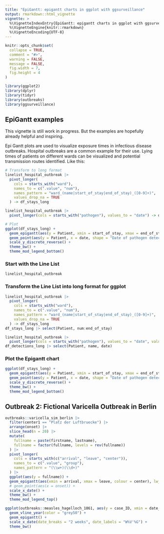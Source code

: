 ---
title: "EpiGantt: epigantt charts in ggplot with ggsurveillance"
output: rmarkdown::html_vignette
vignette: >
  %\VignetteIndexEntry{EpiGantt: epigantt charts in ggplot with ggsurveillance}
  %\VignetteEngine{knitr::rmarkdown}
  %\VignetteEncoding{UTF-8}
---

```{r, include = FALSE}
knitr::opts_chunk$set(
  collapse = TRUE,
  comment = "#>",
  warning = FALSE,
  message = FALSE,
  fig.width = 7,
  fig.height = 4
)
```

```{r setup, echo = FALSE}
library(ggplot2)
library(dplyr)
library(tidyr)
library(outbreaks)
library(ggsurveillance)
```

## EpiGantt examples
This vignette is still work in progress. But the examples are hopefully already helpful and inspiring.

Epi Gantt plots are used to visualize exposure times in infectious disease outbreaks. Hospital outbreaks are a common example for their use.
Lying times of patients on different wards can be visualized and potential transmission routes identified. Like this:

```{r echo=FALSE}
# Transform to long format
linelist_hospital_outbreak |>
  pivot_longer(
    cols = starts_with("ward"),
    names_to = c(".value", "num"),
    names_pattern = "ward_(name|start_of_stay|end_of_stay)_([0-9]+)",
    values_drop_na = TRUE
  ) -> df_stays_long

linelist_hospital_outbreak |>
  pivot_longer(cols = starts_with("pathogen"), values_to = "date") -> df_detections_long

# Plot
ggplot(df_stays_long) +
  geom_epigantt(aes(y = Patient, xmin = start_of_stay, xmax = end_of_stay, color = name)) +
  geom_point(aes(y = Patient, x = date, shape = "Date of pathogen detection"), data = df_detections_long) +
  scale_y_discrete_reverse() +
  theme_bw() +
  theme_mod_legend_bottom()
```

### Start with the Line List

```{r}
linelist_hospital_outbreak
```

### Transform the Line List into long format for ggplot
```{r}
linelist_hospital_outbreak |>
  pivot_longer(
    cols = starts_with("ward"),
    names_to = c(".value", "num"),
    names_pattern = "ward_(name|start_of_stay|end_of_stay)_([0-9]+)",
    values_drop_na = TRUE
  ) -> df_stays_long
df_stays_long |> select(Patient, num:end_of_stay)

linelist_hospital_outbreak |>
  pivot_longer(cols = starts_with("pathogen"), values_to = "date", values_drop_na = TRUE) -> df_detections_long
df_detections_long |> select(Patient, name, date)
```

### Plot the Epigantt chart
```{r}
ggplot(df_stays_long) +
  geom_epigantt(aes(y = Patient, xmin = start_of_stay, xmax = end_of_stay, color = name)) +
  geom_point(aes(y = Patient, x = date, shape = "Date of pathogen detection"), data = df_detections_long) +
  scale_y_discrete_reverse() +
  theme_bw() +
  theme_mod_legend_bottom()
```

## Outbreak 2: Fictional Varicella Outbreak in Berlin
```{r}
outbreaks::varicella_sim_berlin |>
  filter(center1 == "Platz der Luftbruecke") |>
  arrange(onset) |>
  slice_head(n = 20) |>
  mutate(
    fullname = paste(firstname, lastname),
    fullname = factor(fullname, levels = rev(fullname))
  ) |>
  pivot_longer(
    cols = starts_with(c("arrival", "leave", "center")),
    names_to = c(".value", "group"),
    names_pattern = "(\\w+)(\\d+)"
  ) |>
  ggplot(aes(y = fullname)) +
  geom_epigantt(aes(xmin = arrival, xmax = leave, colour = center), lw_scaling_factor = 100) + # linewidth = 4
  # geom_point(aes(x = onset)) +
  scale_x_date() +
  theme_bw() +
  theme_mod_legend_top()
```

```{r}
ggplot(outbreaks::measles_hagelloch_1861, aes(y = case_ID, xmin = date_of_prodrome, xmax = date_of_rash, fill = class)) +
  geom_vline_year(color = "grey50") +
  geom_epigantt() +
  scale_x_date(date_breaks = "2 weeks", date_labels = "W%V'%G") +
  theme_bw()
```
